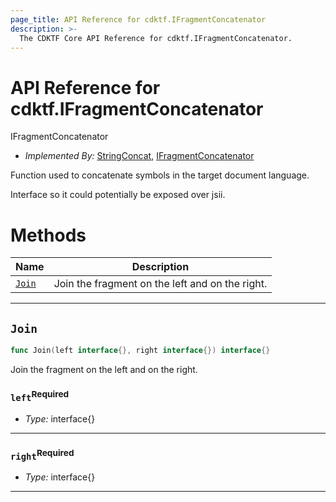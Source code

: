 ```yaml
---
page_title: API Reference for cdktf.IFragmentConcatenator
description: >-
  The CDKTF Core API Reference for cdktf.IFragmentConcatenator.
---
```


<!-- This file is generated through yarn generate-docs -->

# API Reference for cdktf.IFragmentConcatenator

   IFragmentConcatenator <a name="IFragmentConcatenator" id="cdktf.IFragmentConcatenator"></a>
  
  - *Implemented By:* <a href="#cdktf.StringConcat">StringConcat</a>, <a href="#cdktf.IFragmentConcatenator">IFragmentConcatenator</a>
  
  Function used to concatenate symbols in the target document language.
  
  Interface so it could potentially be exposed over jsii.
  
  # Methods <a name="Methods" id="Methods"></a>
  
  | **Name** | **Description** |
  | --- | --- |
  | <code><a href="#cdktf.IFragmentConcatenator.join">Join</a></code> | Join the fragment on the left and on the right. |
  
  ---
  
  ## `Join` <a name="Join" id="cdktf.IFragmentConcatenator.join"></a>
  
  ```go
  func Join(left interface{}, right interface{}) interface{}
  ```
  
  Join the fragment on the left and on the right.
  
  ### `left`<sup>Required</sup> <a name="left" id="cdktf.IFragmentConcatenator.join.parameter.left"></a>
  
  - *Type:* interface{}
  
  ---
  
  ### `right`<sup>Required</sup> <a name="right" id="cdktf.IFragmentConcatenator.join.parameter.right"></a>
  
  - *Type:* interface{}
  
  ---
  
  

